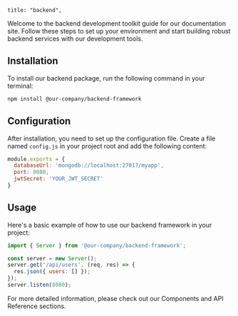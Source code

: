 ```
title: "backend",
```

Welcome to the backend development toolkit guide for our documentation site. Follow these steps to set up your environment and start building robust backend services with our development tools.

## Installation

To install our backend package, run the following command in your terminal:

```bash
npm install @our-company/backend-framework
```

## Configuration

After installation, you need to set up the configuration file. Create a file named `config.js` in your project root and add the following content:

```javascript
module.exports = {
  databaseUrl: 'mongodb://localhost:27017/myapp',
  port: 8080,
  jwtSecret: 'YOUR_JWT_SECRET'
}
```

## Usage

Here's a basic example of how to use our backend framework in your project:

```javascript
import { Server } from '@our-company/backend-framework';

const server = new Server();
server.get('/api/users', (req, res) => {
  res.json({ users: [] });
});
server.listen(8080);
```

For more detailed information, please check out our Components and API Reference sections.